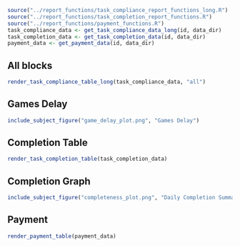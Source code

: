 ```r
source("../report_functions/task_compliance_report_functions_long.R")
source("../report_functions/task_completion_report_functions.R")
source("../report_functions/payment_functions.R")
task_compliance_data <- get_task_compliance_data_long(id, data_dir)
task_completion_data <- get_task_completion_data(id, data_dir)
payment_data <- get_payment_data(id, data_dir)
```

## All blocks

```r
render_task_compliance_table_long(task_compliance_data, "all") 
```

## Games Delay
```r
include_subject_figure("game_delay_plot.png", "Games Delay")
```

## Completion Table
```r
render_task_completion_table(task_completion_data) 
```

## Completion Graph
```r
include_subject_figure("completeness_plot.png", "Daily Completion Summary")
```

## Payment
```r
render_payment_table(payment_data) 
```

<!--
## Unchecked

```r
#task compliance table
render_task_compliance_table_long(task_compliance_data, "unchecked")
```
-->
